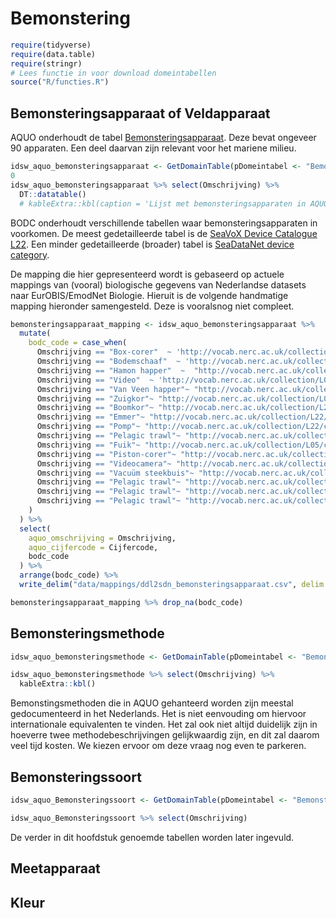 # Bemonstering

```r
require(tidyverse)
require(data.table)
require(stringr)
# Lees functie in voor download domeintabellen
source("R/functies.R")


```

## Bemonsteringsapparaat of Veldapparaat

AQUO onderhoudt de tabel [Bemonsteringsapparaat](https://www.aquo.nl/index.php/Id-ecbe0e11-3cdc-4661-903f-f9382b32a343). Deze bevat ongeveer 90 apparaten. Een deel daarvan zijn relevant voor het mariene milieu. 

```r
idsw_aquo_bemonsteringsapparaat <- GetDomainTable(pDomeintabel <- "Bemonsteringsapparaat")
0
idsw_aquo_bemonsteringsapparaat %>% select(Omschrijving) %>% 
  DT::datatable()
  # kableExtra::kbl(caption = 'Lijst met bemonsteringsapparaten in AQUO domeintabel "bemonsterinsapparaat"')
```


BODC onderhoudt verschillende tabellen waar bemonsteringsapparaten in voorkomen. De meest gedetailleerde tabel is de [SeaVoX Device Catalogue L22](http://vocab.nerc.ac.uk/collection/L22/current/). Een minder gedetailleerde (broader) tabel is [SeaDataNet device category](http://vocab.nerc.ac.uk/collection/L05/current/).

De mapping die hier gepresenteerd wordt is gebaseerd op actuele mappings van (vooral) biologische gegevens van Nederlandse datasets naar EurOBIS/EmodNet Biologie. Hieruit is de volgende handmatige mapping hieronder samengesteld. Deze is vooralsnog niet compleet. 


```r

bemonsteringsapparaat_mapping <- idsw_aquo_bemonsteringsapparaat %>%
  mutate(
    bodc_code = case_when(
      Omschrijving == "Box-corer"  ~ 'http://vocab.nerc.ac.uk/collection/L22/current/TOOL1177/',
      Omschrijving == "Bodemschaaf"  ~ 'http://vocab.nerc.ac.uk/collection/L22/current/NETT0190/',
      Omschrijving == "Hamon happer"  ~  "http://vocab.nerc.ac.uk/collection/L22/current/TOOL0960/",   # to be added to BODC L22
      Omschrijving == "Video"  ~ 'http://vocab.nerc.ac.uk/collection/L05/current/180/',
      Omschrijving == "Van Veen happer"~ "http://vocab.nerc.ac.uk/collection/L22/current/TOOL0653/",
      Omschrijving == "Zuigkor"~ "http://vocab.nerc.ac.uk/collection/L05/current/64/",
      Omschrijving == "Boomkor"~ "http://vocab.nerc.ac.uk/collection/L22/current/TOOL0651/",
      Omschrijving == "Emmer"~ "http://vocab.nerc.ac.uk/collection/L22/current/TOOL0536/",
      Omschrijving == "Pomp"~ "http://vocab.nerc.ac.uk/collection/L22/current/NETT0173/",
      Omschrijving == "Pelagic trawl"~ "http://vocab.nerc.ac.uk/collection/L05/current/23/",
      Omschrijving == "Fuik"~ "http://vocab.nerc.ac.uk/collection/L05/current/63/",
      Omschrijving == "Piston-corer"~ "http://vocab.nerc.ac.uk/collection/L05/current/51/",
      Omschrijving == "Videocamera"~ "http://vocab.nerc.ac.uk/collection/L05/current/311/",
      Omschrijving == "Vacuüm steekbuis"~ "http://vocab.nerc.ac.uk/collection/L05/current/391/",
      Omschrijving == "Pelagic trawl"~ "http://vocab.nerc.ac.uk/collection/L05/current/23/",
      Omschrijving == "Pelagic trawl"~ "http://vocab.nerc.ac.uk/collection/L05/current/23/",
      Omschrijving == "Pelagic trawl"~ "http://vocab.nerc.ac.uk/collection/L05/current/23/"
    )
  ) %>%
  select(
    aquo_omschrijving = Omschrijving,
    aquo_cijfercode = Cijfercode,
    bodc_code
  ) %>% 
  arrange(bodc_code) %>%
  write_delim("data/mappings/ddl2sdn_bemonsteringsapparaat.csv", delim = ";")

bemonsteringsapparaat_mapping %>% drop_na(bodc_code)
```











## Bemonsteringsmethode

```r
idsw_aquo_bemonsteringsmethode <- GetDomainTable(pDomeintabel <- "Bemonsteringsmethode")

idsw_aquo_bemonsteringsmethode %>% select(Omschrijving) %>%
  kableExtra::kbl()
```

Bemonstingsmethoden die in AQUO gehanteerd worden zijn meestal gedocumenteerd in het Nederlands. Het is niet eenvouding om hiervoor internationale equivalenten te vinden. Het zal ook niet altijd duidelijk zijn in hoeverre twee methodebeschrijvingen gelijkwaardig zijn, en dit zal daarom veel tijd kosten. We kiezen ervoor om deze vraag nog even te parkeren.

## Bemonsteringssoort

```r
idsw_aquo_Bemonsteringssoort <- GetDomainTable(pDomeintabel <- "Bemonsteringssoort")

idsw_aquo_Bemonsteringssoort %>% select(Omschrijving)
```



De verder in dit hoofdstuk genoemde tabellen worden later ingevuld. 


## Meetapparaat

## Kleur

